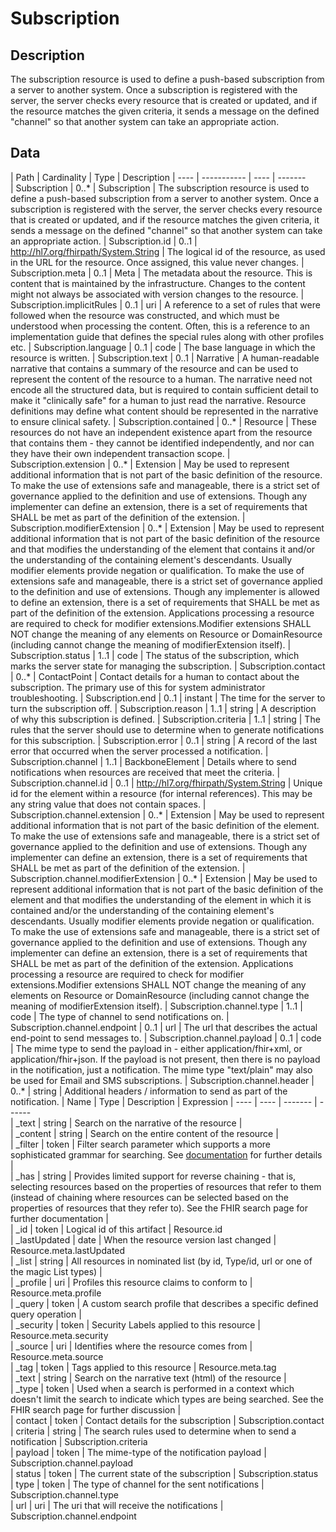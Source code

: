 
  # Subscription
 ## Description 
 The subscription resource is used to define a push-based subscription from a server to another system. Once a subscription is registered with the server, the server checks every resource that is created or updated, and if the resource matches the given criteria, it sends a message on the defined "channel" so that another system can take an appropriate action. 

  ## Data
  <Tabs> <TabItem value="structure" label="Structure">
   | Path | Cardinality | Type | Description
  | ---- | ----------- | ---- | -------  
 | Subscription | 0..* | Subscription | The subscription resource is used to define a push-based subscription from a server to another system. Once a subscription is registered with the server, the server checks every resource that is created or updated, and if the resource matches the given criteria, it sends a message on the defined "channel" so that another system can take an appropriate action. 
 | Subscription.id | 0..1 | http://hl7.org/fhirpath/System.String | The logical id of the resource, as used in the URL for the resource. Once assigned, this value never changes. 
 | Subscription.meta | 0..1 | Meta | The metadata about the resource. This is content that is maintained by the infrastructure. Changes to the content might not always be associated with version changes to the resource. 
 | Subscription.implicitRules | 0..1 | uri | A reference to a set of rules that were followed when the resource was constructed, and which must be understood when processing the content. Often, this is a reference to an implementation guide that defines the special rules along with other profiles etc. 
 | Subscription.language | 0..1 | code | The base language in which the resource is written. 
 | Subscription.text | 0..1 | Narrative | A human-readable narrative that contains a summary of the resource and can be used to represent the content of the resource to a human. The narrative need not encode all the structured data, but is required to contain sufficient detail to make it "clinically safe" for a human to just read the narrative. Resource definitions may define what content should be represented in the narrative to ensure clinical safety. 
 | Subscription.contained | 0..* | Resource | These resources do not have an independent existence apart from the resource that contains them - they cannot be identified independently, and nor can they have their own independent transaction scope. 
 | Subscription.extension | 0..* | Extension | May be used to represent additional information that is not part of the basic definition of the resource. To make the use of extensions safe and manageable, there is a strict set of governance  applied to the definition and use of extensions. Though any implementer can define an extension, there is a set of requirements that SHALL be met as part of the definition of the extension. 
 | Subscription.modifierExtension | 0..* | Extension | May be used to represent additional information that is not part of the basic definition of the resource and that modifies the understanding of the element that contains it and/or the understanding of the containing element's descendants. Usually modifier elements provide negation or qualification. To make the use of extensions safe and manageable, there is a strict set of governance applied to the definition and use of extensions. Though any implementer is allowed to define an extension, there is a set of requirements that SHALL be met as part of the definition of the extension. Applications processing a resource are required to check for modifier extensions.Modifier extensions SHALL NOT change the meaning of any elements on Resource or DomainResource (including cannot change the meaning of modifierExtension itself). 
 | Subscription.status | 1..1 | code | The status of the subscription, which marks the server state for managing the subscription. 
 | Subscription.contact | 0..* | ContactPoint | Contact details for a human to contact about the subscription. The primary use of this for system administrator troubleshooting. 
 | Subscription.end | 0..1 | instant | The time for the server to turn the subscription off. 
 | Subscription.reason | 1..1 | string | A description of why this subscription is defined. 
 | Subscription.criteria | 1..1 | string | The rules that the server should use to determine when to generate notifications for this subscription. 
 | Subscription.error | 0..1 | string | A record of the last error that occurred when the server processed a notification. 
 | Subscription.channel | 1..1 | BackboneElement | Details where to send notifications when resources are received that meet the criteria. 
 | Subscription.channel.id | 0..1 | http://hl7.org/fhirpath/System.String | Unique id for the element within a resource (for internal references). This may be any string value that does not contain spaces. 
 | Subscription.channel.extension | 0..* | Extension | May be used to represent additional information that is not part of the basic definition of the element. To make the use of extensions safe and manageable, there is a strict set of governance  applied to the definition and use of extensions. Though any implementer can define an extension, there is a set of requirements that SHALL be met as part of the definition of the extension. 
 | Subscription.channel.modifierExtension | 0..* | Extension | May be used to represent additional information that is not part of the basic definition of the element and that modifies the understanding of the element in which it is contained and/or the understanding of the containing element's descendants. Usually modifier elements provide negation or qualification. To make the use of extensions safe and manageable, there is a strict set of governance applied to the definition and use of extensions. Though any implementer can define an extension, there is a set of requirements that SHALL be met as part of the definition of the extension. Applications processing a resource are required to check for modifier extensions.Modifier extensions SHALL NOT change the meaning of any elements on Resource or DomainResource (including cannot change the meaning of modifierExtension itself). 
 | Subscription.channel.type | 1..1 | code | The type of channel to send notifications on. 
 | Subscription.channel.endpoint | 0..1 | url | The url that describes the actual end-point to send messages to. 
 | Subscription.channel.payload | 0..1 | code | The mime type to send the payload in - either application/fhir+xml, or application/fhir+json. If the payload is not present, then there is no payload in the notification, just a notification. The mime type "text/plain" may also be used for Email and SMS subscriptions. 
 | Subscription.channel.header | 0..* | string | Additional headers / information to send as part of the notification. 
</TabItem>
 <TabItem value="searchparameter" label="Search Parameters">
   | Name | Type | Description  | Expression 
    | ---- | ---- | ------- | ------  
 | _text | string | Search on the narrative of the resource |   
 | _content | string | Search on the entire content of the resource |   
 | _filter | token | Filter search parameter which supports a more sophisticated grammar for searching. See [documentation](search_filter.html) for further details |   
 | _has | string | Provides limited support for reverse chaining - that is, selecting resources based on the properties of resources that refer to them (instead of chaining where resources can be selected based on the properties of resources that they refer to). See the FHIR search page for further documentation |   
 | _id | token | Logical id of this artifact | Resource.id  
 | _lastUpdated | date | When the resource version last changed | Resource.meta.lastUpdated  
 | _list | string | All resources in nominated list (by id, Type/id, url or one of the magic List types) |   
 | _profile | uri | Profiles this resource claims to conform to | Resource.meta.profile  
 | _query | token | A custom search profile that describes a specific defined query operation |   
 | _security | token | Security Labels applied to this resource | Resource.meta.security  
 | _source | uri | Identifies where the resource comes from | Resource.meta.source  
 | _tag | token | Tags applied to this resource | Resource.meta.tag  
 | _text | string | Search on the narrative text (html) of the resource |   
 | _type | token | Used when a search is performed in a context which doesn't limit the search to indicate which types are being searched. See the FHIR search page for further discussion |   
 | contact | token | Contact details for the subscription | Subscription.contact  
 | criteria | string | The search rules used to determine when to send a notification | Subscription.criteria  
 | payload | token | The mime-type of the notification payload | Subscription.channel.payload  
 | status | token | The current state of the subscription | Subscription.status  
 | type | token | The type of channel for the sent notifications | Subscription.channel.type  
 | url | uri | The uri that will receive the notifications | Subscription.channel.endpoint  

</TabItem>
</Tabs>